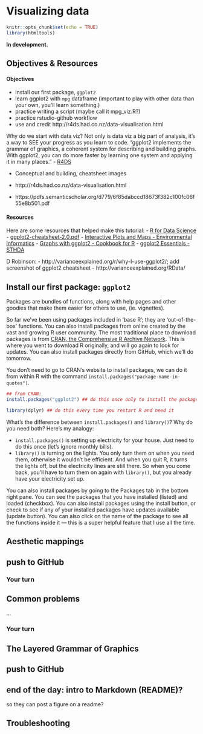 # Visualizing data {#viz}

```r
knitr::opts_chunk$set(echo = TRUE)
library(htmltools)
```

**In development.** 

## Objectives & Resources

#### Objectives

- install our first package, `ggplot2`
- learn ggplot2 with `mpg` dataframe (important to play with other data than your own, you'll learn something.)
- practice writing a script (maybe call it mpg_viz.R?)
- practice rstudio-github workflow
- use and credit http://r4ds.had.co.nz/data-visualisation.html

Why do we start with data viz? Not only is data viz a big part of analysis, it’s a way to SEE your progress as you learn to code.
"ggplot2 implements the grammar of graphics, a coherent system for describing and building graphs. With ggplot2, you can do more faster by learning one system and applying it in many places." - [R4DS](http://r4ds.had.co.nz/data-visualisation.html)

- Conceptual and building, cheatsheet images

- http://r4ds.had.co.nz/data-visualisation.html
- https://pdfs.semanticscholar.org/d779/6f85dabccd18673f382c100fc06f55e8b501.pdf

#### Resources

Here are some resources that helped make this tutorial: 
- [R for Data Science](http://r4ds.had.co.nz/data-visualisation.html)
- [ggplot2-cheatsheet-2.0.pdf](../cheatsheets/ggplot2-cheatsheet-2.0.pdf)
- [Interactive Plots and Maps - Environmental Informatics](http://ucsb-bren.github.io/env-info/wk06_widgets.html)
- [Graphs with ggplot2 - Cookbook for R](http://www.cookbook-r.com/Graphs/#graphs-with-ggplot2)
- [ggplot2 Essentials - STHDA](http://www.sthda.com/english/wiki/ggplot2-essentials)

D Robinson:
- http://varianceexplained.org/r/why-I-use-ggplot2/; add screenshot of ggplot2 cheatsheet
- http://varianceexplained.org/RData/


## Install our first package: `ggplot2`

<!--- use the `swc-mbari.R script that we created in the previous section, or create a new script --->

Packages are bundles of functions, along with help pages and other goodies that make them easier for others to use, (ie. vignettes). 

So far we've been using packages included in 'base R'; they are 'out-of-the-box' functions. You can also install packages from online created by the vast and growing R user community. The most traditional place to download packages is from [CRAN, the Comprehensive R Archive Network](https://cran.r-project.org/). This is where you went to download R originally, and will go again to look for updates. You can also install packages directly from GitHub, which we'll do tomorrow.

You don't need to go to CRAN's website to install packages, we can do it from within R with the command `install.packages("package-name-in-quotes")`.

```r
## from CRAN:
install.packages("ggplot2") ## do this once only to install the package on your computer.
```

```r
library(dplyr) ## do this every time you restart R and need it 
```

What's the difference between `install.packages()` and `library()`? Why do you need both? Here's my analogy: 

- `install.packages()` is setting up electricity for your house. Just need to do this once (let's ignore monthly bills). 
- `library()` is turning on the lights. You only turn them on when you need them, otherwise it wouldn't be efficient. And when you quit R, it turns the lights off, but the electricity lines are still there. So when you come back, you'll have to turn them on again with `library()`, but you already have your electricity set up.

You can also install packages by going to the Packages tab in the bottom right pane. You can see the packages that you have installed (listed) and loaded (checkbox). You can also install packages using the install button, or check to see if any of your installed packages have updates available (update button). You can also click on the name of the package to see all the functions inside it — this is a super helpful feature that I use all the time.

## Aesthetic mappings

## push to GitHub

### Your turn

## Common problems

...


### Your turn

## The Layered Grammar of Graphics

## push to GitHub

## end of the day: intro to Markdown (README)?
so they can post a figure on a readme?

## Troubleshooting

